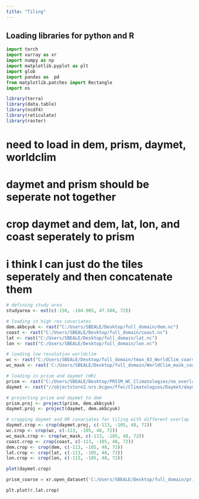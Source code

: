 ```yaml
---
title: "Tiling"
---
```

## Loading libraries for python and R 
```python
import torch
import xarray as xr
import numpy as np
import matplotlib.pyplot as plt
import glob
import pandas as  pd
from matplotlib.patches import Rectangle
import os 
```

```r
library(terra)
library(data.table)
library(ncdf4)
library(reticulate)
library(raster)
```

# need to load in dem, prism, daymet, worldclim
# daymet and prism should be seperate not together
# crop daymet and dem, lat, lon, and coast seperately to prism 
# i think I can just do the tiles seperately and then concatenate them 

```r
# defining study area
studyarea <- ext(c(-150, -104.905, 47.508, 72))

# loading in high res covariates
dem.akbcyuk <- rast("C:/Users/SBEALE/Desktop/full_domain/dem.nc")
coast <- rast("C:/Users/SBEALE/Desktop/full_domain/coast.nc")
lat <- rast("C:/Users/SBEALE/Desktop/full_domain/lat.nc")
lon <- rast("C:/Users/SBEALE/Desktop/full_domain/lon.nc")

# loading low resolution worldclim
wc <- rast("C:/Users/SBEALE/Desktop/full_domain/tmax_03_WorldClim_coarse_focal_max_w15.nc")
wc_mask <- rast('C:/Users/SBEALE/Desktop/full_domain/WorldClim_mask_coarse.nc')

# loading in prism and daymet (HR)
prism <- rast("C:/Users/SBEALE/Desktop/PRISM_WC_Climatologies/no_overlap/correct/tmax_03_PRISM.nc")
daymet <- rast("//objectstore2.nrs.bcgov/ffec/Climatologies/Daymet/daymet_1981_2010_tmax_03.tif")

# projecting prism and daymet to dem 
prism.proj <- project(prism, dem.akbcyuk)
daymet.proj <- project(daymet, dem.akbcyuk)

# cropping daymet and HR covariates for tiling with different overlap 
daymet.crop <- crop(daymet.proj, c(-113, -105, 48, 72))
wc.crop <- crop(wc, c(-113, -105, 48, 72))
wc_mask.crop <- crop(wc_mask, c(-113, -105, 48, 72))
coast.crop <- crop(coast, c(-113, -105, 48, 72))
dem.crop <- crop(dem, c(-113, -105, 48, 72))
lat.crop <- crop(lat, c(-113, -105, 48, 72))
lon.crop <- crop(lon, c(-113, -105, 48, 72))

plot(daymet.crop)
```

```python
prism_coarse = xr.open_dataset('C:/Users/SBEALE/Desktop/full_domain/prism_coarse.nc')

plt.plot(r.lat.crop)
```
